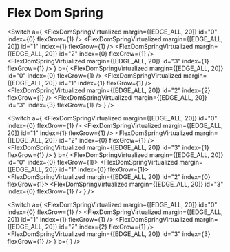 # Flex Dom Spring


<Switch
    a={
        <FlexDomSpringVirtualizedRoot key="A" flexDirection={FLEX_DIRECTION_ROW}>
            <FlexDomSpringVirtualized flexDirection={FLEX_DIRECTION_COLUMN} index={0} flexGrow={1}>
                <FlexDomSpringVirtualized margin={[EDGE_ALL, 20]} id="0" index={0} flexGrow={1} />
                <FlexDomSpringVirtualized margin={[EDGE_ALL, 20]} id="1" index={1} flexGrow={1} />
            </FlexDomSpringVirtualized>
            <FlexDomSpringVirtualized flexDirection={FLEX_DIRECTION_COLUMN} index={1} flexGrow={1}>
                <FlexDomSpringVirtualized margin={[EDGE_ALL, 20]} id="2" index={0} flexGrow={1} />
                <FlexDomSpringVirtualized margin={[EDGE_ALL, 20]} id="3" index={1} flexGrow={1} />
            </FlexDomSpringVirtualized>
        </FlexDomSpringVirtualizedRoot>
    }
    b={
        <FlexDomSpringVirtualizedRoot key="B" flexDirection={FLEX_DIRECTION_ROW}>
            <FlexDomSpringVirtualized margin={[EDGE_ALL, 20]} id="0" index={0} flexGrow={1} />
            <FlexDomSpringVirtualized margin={[EDGE_ALL, 20]} id="1" index={1} flexGrow={1} />
            <FlexDomSpringVirtualized margin={[EDGE_ALL, 20]} id="2" index={2} flexGrow={1} />
            <FlexDomSpringVirtualized margin={[EDGE_ALL, 20]} id="3" index={3} flexGrow={1} />
        </FlexDomSpringVirtualizedRoot>
    }
/>

<Switch
    a={
        <FlexDomSpringVirtualizedRoot key="A" flexDirection={FLEX_DIRECTION_ROW}>
            <FlexDomSpringVirtualized flexDirection={FLEX_DIRECTION_COLUMN} index={0} flexGrow={1}>
                <FlexDomSpringVirtualized margin={[EDGE_ALL, 20]} id="0" index={0} flexGrow={1} />
                <FlexDomSpringVirtualized margin={[EDGE_ALL, 20]} id="1" index={1} flexGrow={1} />
            </FlexDomSpringVirtualized>
            <FlexDomSpringVirtualized flexDirection={FLEX_DIRECTION_COLUMN} index={1} flexGrow={1}>
                <FlexDomSpringVirtualized margin={[EDGE_ALL, 20]} id="2" index={0} flexGrow={1} />
                <FlexDomSpringVirtualized margin={[EDGE_ALL, 20]} id="3" index={1} flexGrow={1} />
            </FlexDomSpringVirtualized>
        </FlexDomSpringVirtualizedRoot>
    }
    b={
        <FlexDomSpringVirtualizedRoot key="B" flexDirection={FLEX_DIRECTION_ROW}>
            <FlexDomSpringVirtualized margin={[EDGE_ALL, 20]} id="0" index={0} flexGrow={1}>
                <FlexDomSpringVirtualized margin={[EDGE_ALL, 20]} id="1" index={0} flexGrow={1}>
                    <FlexDomSpringVirtualized margin={[EDGE_ALL, 20]} id="2" index={0} flexGrow={1}>
                        <FlexDomSpringVirtualized margin={[EDGE_ALL, 20]} id="3" index={0} flexGrow={1} />
                    </FlexDomSpringVirtualized>
                </FlexDomSpringVirtualized>
            </FlexDomSpringVirtualized>
        </FlexDomSpringVirtualizedRoot>
    }
/>

<Switch
    a={
        <FlexDomSpringVirtualizedRoot key="A" flexDirection={FLEX_DIRECTION_ROW}>
            <FlexDomSpringVirtualized margin={[EDGE_ALL, 20]} id="0" index={0} flexGrow={1} />
            <FlexDomSpringVirtualized margin={[EDGE_ALL, 20]} id="1" index={1} flexGrow={1} />
            <FlexDomSpringVirtualized margin={[EDGE_ALL, 20]} id="2" index={2} flexGrow={1} />
            <FlexDomSpringVirtualized margin={[EDGE_ALL, 20]} id="3" index={3} flexGrow={1} />
        </FlexDomSpringVirtualizedRoot>
    }
    b={
        <FlexDomSpringVirtualizedRoot key="B" flexDirection={FLEX_DIRECTION_ROW}>
            <FlexDomSpringVirtualized id="2" index={0} flexGrow={1} />
        </FlexDomSpringVirtualizedRoot>
    }
/>

